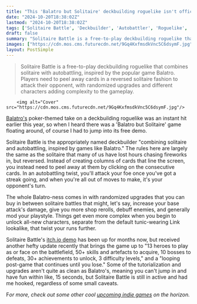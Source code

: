 ```yaml
---
title: "This 'Balatro but Solitaire' deckbuilding roguelike isn't officially in Steam Next Fest, but its demo is just as dangerously gripping"
date: "2024-10-20T18:38:02Z"
lastmod: "2024-10-20T18:38:02Z"
tags: ['Solitaire Battle', 'Deckbuilder', 'Autobattler', 'Roguelike', 'Indie Game', 'PC']
draft: false
summary: "Solitaire Battle is a free-to-play deckbuilding roguelike that combines solitaire with autobattling, inspired by the popular game Balatro. Players need to peel away cards in a reversed solitaire fashion to attack their opponent, with randomized upgrades and different characters adding complexity to the gameplay."
images: ["https://cdn.mos.cms.futurecdn.net/9Gq4KxfmsdkVnc5C6dsymF.jpg"]
layout: PostSimple
---
```

> Solitaire Battle is a free-to-play deckbuilding roguelike that combines solitaire with autobattling, inspired by the popular game Balatro. Players need to peel away cards in a reversed solitaire fashion to attack their opponent, with randomized upgrades and different characters adding complexity to the gameplay.


        <img alt="Cover" src="https://cdn.mos.cms.futurecdn.net/9Gq4KxfmsdkVnc5C6dsymF.jpg"/>
        
[Balatro's](https://www.gamesradar.com/balatro/) poker-themed take on a deckbuilding roguelike was an instant hit earlier this year, so when I heard there was a 'Balatro but Solitaire' game floating around, of course I had to jump into its free demo.

Solitaire Battle is the appropriately named deckbuilder "combining solitaire and autobattling, inspired by games like Balatro." The rules here are largely the same as the solitaire that many of us have lost hours chasing fireworks in, but reversed. Instead of creating columns of cards that line the screen, you instead need to peel away at them by clicking on the consecutive cards. In an autobattling twist, you'll attack your foe once you've got a streak going, and when you're all out of moves to make, it's your opponent's turn.

The whole Balatro-ness comes in with randomized upgrades that you can buy in between solitaire battles that might, let's say, increase your base attack's damage, give you more shop rerolls, debuff enemies, and generally mod your playstyle. Things get even more complex when you begin to unlock all-new characters, separate from the default tunic-wearing Link lookalike, that twist your runs further.

Solitaire Battle's [itch.io demo](https://diabolodev.itch.io/solitaire-battle?ac=qfCyYFQF-tw) has been up for months now, but received another hefty update recently that brings the game up to "13 heroes to play as or face on the battlefield, 50+ skills and artefacts to acquire, 10 bosses to defeats, 30+ achievements to unlock, 3 difficulty levels," and a "looping post-game that continues until you lose." Some of the tutorialization and upgrades aren't quite as clean as Balatro's, meaning you can't jump in and have fun within like, 15 seconds, but Solitaire Battle is still in active and had me hooked, regardless of some small caveats.

F*or more, check out some other cool *[<em>upcoming indie games</em>](https://www.gamesradar.com/upcoming-indie-games/)* on the horizon.*  
        